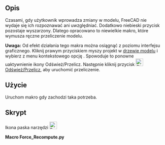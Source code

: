 <languages/>

{{Macro/pl
|Name=Macro Force Recompute
|Icon=Force_Recompute.png
|Description=To niewielkie makro wymusza ręczne przeliczenie modelu.<br>Czasami użytkownik wprowadza zmiany w modelu w FreeCAD,<br> ale program zdaje się ich nie rozpoznawać.<br>(Od wersji {{Version/pl|0.17}} ten sam efekt można osiągnąć z poziomu interfejsu graficznego: kliknij prawym przyciskiem myszy projekt w drzewie modelu i wybierz „Oznacz do przeliczenia” z menu kontekstowego. Następnie naciśnij przycisk Przelicz).
|Author=shoogen
|Version=1.0
|Date=2014-09-01
|FCVersion=Wszystkie
|Download=[https://wiki.freecad.org/images/8/88/Force_Recompute.png Ikona paska narzędzi]
}}

<span id="Description"></span>
==Opis==

Czasami, gdy użytkownik wprowadza zmiany w modelu, FreeCAD nie wydaje się ich rozpoznawać ani uwzględniać. Dodatkowo niebieski przycisk {{Button|[[Image:Std_Refresh.svg|24px]] [[Std_Refresh/pl|Odśwież/Przelicz]]}} pozostaje wyszarzony. Dlatego opracowano to niewielkie makro, które wymusza ręczne przeliczenie modelu.

'''Uwaga:''' Od {{VersionPlus/pl|0.17}} efekt działania tego makra można osiągnąć z poziomu interfejsu graficznego. Kliknij prawym przyciskiem myszy projekt w [[Tree_view/pl|drzewie modelu]] i wybierz z menu kontekstowego opcję {{KEY|Oznacz do przeliczenia}}. Spowoduje to ponowne uaktywnienie ikony Odśwież/Przelicz. Następnie kliknij przycisk [[Image:Std_Refresh.svg|24px]] [[Std_Refresh/pl|Odśwież/Przelicz]], aby uruchomić przeliczenie.

<span id="Usage"></span>
==Użycie==

Uruchom makro gdy zachodzi taka potrzeba.

<span id="Script"></span>
==Skrypt==

Ikona paska narzędzi
[[Image:Force_Recompute.png|24px]]

'''Macro Force_Recompute.py'''

{{MacroCode|code=
# -*- coding: utf-8 -*-
# Force Recompute
# macro provided by shoogen

import FreeCAD
for obj in FreeCAD.ActiveDocument.Objects:
 obj.touch()
FreeCAD.ActiveDocument.recompute()

}}
{{clear}}